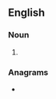 ==English==

===Noun===
{{head|en|noun plural form}}

# {{plural of|eolith|lang=en}}

===Anagrams===
* {{anagrams|en|a=ehilost|Elohist|holiest|hostile|sholtie}}